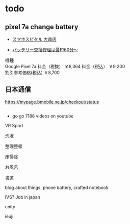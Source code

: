 # todo

## pixel 7a change battery

- [スマホスピタル 大森店]( https://andoroid-repair.com/shops/77122.html)

- [ バッテリー交換修理は最短60分～ ]( https://andoroid-repair.com/repair/repair_battery.html)

機種				
Google Pixel 7a	
料金（税抜）
￥8,364
料金（税込）
￥9,200	
割引参考価格(税込)
￥8,700

## 日本通信

https://mypage.bmobile.ne.jp/checkout/status

##

- go go 7188 videos on youtube


VR Sport

洗濯

整理整頓

床掃除

お風呂

書道

blog about things, phone battery, crafted notebook

IVS? Job in japan

unity

ieuji


